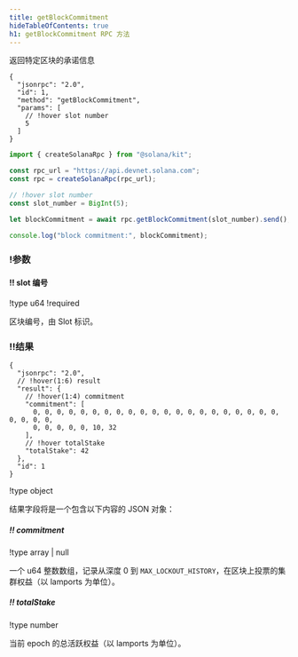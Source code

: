 ```yaml
---
title: getBlockCommitment
hideTableOfContents: true
h1: getBlockCommitment RPC 方法
---
```


返回特定区块的承诺信息

<APIMethod>

```jsonc !!request curl
{
  "jsonrpc": "2.0",
  "id": 1,
  "method": "getBlockCommitment",
  "params": [
    // !hover slot number
    5
  ]
}
```

```ts !!request title="Kit"
import { createSolanaRpc } from "@solana/kit";

const rpc_url = "https://api.devnet.solana.com";
const rpc = createSolanaRpc(rpc_url);

// !hover slot number
const slot_number = BigInt(5);

let blockCommitment = await rpc.getBlockCommitment(slot_number).send();

console.log("block commitment:", blockCommitment);
```

### !参数

#### !! slot 编号

!type u64 !required

区块编号，由 Slot 标识。

### !!结果

```jsonc !response
{
  "jsonrpc": "2.0",
  // !hover(1:6) result
  "result": {
    // !hover(1:4) commitment
    "commitment": [
      0, 0, 0, 0, 0, 0, 0, 0, 0, 0, 0, 0, 0, 0, 0, 0, 0, 0, 0, 0, 0, 0, 0, 0, 0,
      0, 0, 0, 0, 0, 10, 32
    ],
    // !hover totalStake
    "totalStake": 42
  },
  "id": 1
}
```

!type object

结果字段将是一个包含以下内容的 JSON 对象：

##### !! commitment

!type array | null

一个 u64 整数数组，记录从深度 0 到
`MAX_LOCKOUT_HISTORY`，在区块上投票的集群权益（以 lamports 为单位）。

##### !! totalStake

!type number

当前 epoch 的总活跃权益（以 lamports 为单位）。

</APIMethod>
